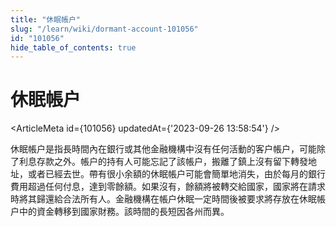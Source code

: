 ```yaml
---
title: "休眠帳户"
slug: "/learn/wiki/dormant-account-101056"
id: "101056"
hide_table_of_contents: true
---
```



# 休眠帳户

<ArticleMeta id={101056} updatedAt={'2023-09-26 13:58:54'} />
<div className='border-solid border-b border-t-0 my-4 border-[var(--ifm-color-gray-300)]' />

休眠帳户是指長時間內在銀行或其他金融機構中沒有任何活動的客户帳户，可能除了利息存款之外。帳户的持有人可能忘記了該帳户，搬離了鎮上沒有留下轉發地址，或者已經去世。帶有很小余額的休眠帳户可能會簡單地消失，由於每月的銀行費用超過任何付息，達到零餘額。如果沒有，餘額將被轉交給國家，國家將在請求時將其歸還給合法所有人。金融機構在帳户休眠一定時間後被要求將存放在休眠帳户中的資金轉移到國家財務。該時間的長短因各州而異。

